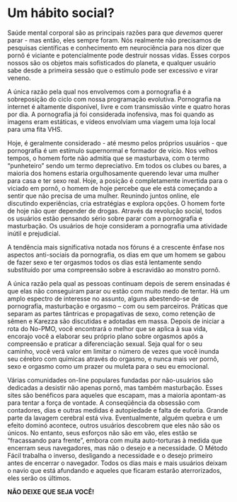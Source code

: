# Um hábito social?

Saúde mental corporal são as principais razões para que *devemos* querer parar - mas então, eles sempre foram. Nós realmente não precisamos de pesquisas científicas e conhecimento em neurociência para nos dizer que pornô é viciante e potencialmente pode destruir nossas vidas. Esses corpos nossos são os objetos mais sofisticados do planeta, e qualquer usuário sabe desde a primeira sessão que o estímulo pode ser excessivo e virar veneno.

A única razão pela qual nos envolvemos com a pornografia é a sobreposição do ciclo com nossa programação evolutiva. Pornografia na internet é altamente disponível, livre e com transmissão vinte e quatro horas por dia. A pornografia já foi considerada inofensiva, mas foi quando as imagens eram estáticas, e vídeos envolviam uma viagem uma loja local para uma fita VHS.

Hoje, é geralmente considerado - até mesmo pelos próprios usuários - que pornografia é um estímulo supernormal e formador de vício. Nos velhos tempos, o homem forte não admitia que se masturbava, com o termo "punheteiro" sendo um termo depreciativo. Em todos os clubes ou bares, a maioria dos homens estaria orgulhosamente querendo levar uma mulher para casa e ter sexo real. Hoje, a posição é completamente invertida para o viciado em pornô, o homem de hoje percebe que ele está começando a sentir que não precisa de uma mulher. Reunindo juntos online, ele discutindo experiências, cria estratégias e explora opções. O homem forte de hoje não quer depender de drogas. Através da revolução social, todos os usuários estão pensando sério sobre parar com a pornografia e masturbação. Os usuários de hoje consideram a pornografia uma atividade inútil e prejudicial.

A tendência mais significativa notada nos fóruns é a crescente ênfase nos aspectos anti-sociais da pornografia, os dias em que um homem se gabou de fazer sexo e ter orgasmos todos os dias está lentamente sendo substituído por uma compreensão sobre à escravidão ao monstro pornô.

A única razão pela qual as pessoas continuam depois de serem ensinadas é que elas não conseguiram parar ou estão com muito medo de tentar. Há um amplo espectro de interesse no assunto, alguns abestendo-se de pornografia, masturbação e orgasmo -- com ou sem parceiros. Práticas que separam as partes tântricas e propagativas de sexo, como retenção de sêmen e Karezza são discutidas e adotadas em massa. Depois de iniciar a rota do No-PMO, você encontrará o melhor que se aplica à sua vida, encorajo você a elaborar seu próprio plano sobre orgasmos após a compreensão e praticar a diferenciação sexual. Seja qual for o seu caminho, você verá valor em limitar o número de vezes que você inunda seu cérebro com químicas através do orgasmo, e nunca mais ver pornô, sexo e orgasmo como um prazer ou muleta para o seu eu emocional.

Várias comunidades on-line populares fundadas por não-usuários são dedicadas a desistir não apenas pornô, mas também masturbação. Esses sites são benéficos para aqueles que escapam, mas a maioria apontam-as para tentar a força de vontade. A conseqüência da obsessão com contadores, dias e outras medidas é autopiedade e falta de euforia. Grande parte da lavagem cerebral está viva. Eventualmente, alguém quebra e um efeito dominó acontece, outros usuários descobrem que eles não são os únicos. No entanto, seus esforços não são em vão, eles estão se "fracassando para frente", embora com muita auto-torturas à medida que encerram seus navegadores, mas não o desejo e a necessidade. O Método Fácil trabalha o inverso, desligando a necessidade e o desejo primeiro antes de encerrar o navegador. Todos os dias mais e mais usuários deixam o navio que está afundando e aqueles que ficaram estarão aterrorizados, eles serão os últimos.

**NÃO DEIXE QUE SEJA VOCÊ!**
